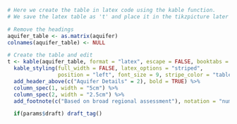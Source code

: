 
<!-- PAGE 1: Headers, table and boxplots -->



<!-- tikzpictures are finicky but allow you to be precise about document placement -->

<!-- 
NOTE: 
This block is a MARKDOWN comment block. But markdown isn't recognized when it's embedded inside latex code.
So any markdown between latex code blocks which \begin{...} and \end{...} won't work, including comments
So when commenting between \begin{...} and \end{...}, use either latex comments (%) or line r comments: `r #Comment`

This code below uses inline R input to be dynamic AND for comments 
-->

```r
# Here we create the table in latex code using the kable function.
# We save the latex table as 't' and place it in the tikzpicture later (see below)

# Remove the headings
aquifer_table <- as.matrix(aquifer)
colnames(aquifer_table) <- NULL

# Create the table and edit
t <- kable(aquifer_table, format = "latex", escape = FALSE, booktabs = TRUE, linesep = "") %>%
  kable_styling(full_width = FALSE, latex_options = "striped", 
                position = "left", font_size = 9, stripe_color = "tablegrey") %>%
  add_header_above(c("Aquifer Details" = 2), bold = TRUE) %>%
  column_spec(1, width = "5cm") %>%
  column_spec(2, width = "2.5cm") %>%
  add_footnote(c("Based on broad regional assessment"), notation = "number", threeparttable = TRUE)

```

\begin{tikzpicture}

  `r  # Top blue bar with title and gold line`
  \fill[blue] (current page.north west) rectangle ([yshift = -2.1cm]current page.north east);
  \fill[gold] ([yshift = -2.1cm]current page.north west) rectangle ([yshift = -2.25cm]current page.north east);
  \node[below right = 0.2cm and 0.5cm of current page.north west]{\includegraphics[width = 4.25cm]{../figures/BCID_H_cmyk_rev.pdf}};

  `r  # Title and Aquifer number`
  \node[below = 0.5cm of current page.north, white, font = \Huge\bf] (num) {`r aq_title`};
  \node[below = 0.15cm of num, white, font = \Large\bf] {`r title`};

  `r # Map figure`
  \node[below = 2.6cm of current page.north] (map) {\includegraphics{`r figures_p1$map`}};
  
  `r # Boxplots`
  \node[below = 0.25cm of map.south east, anchor = north east] (third) {\includegraphics[width = 0.18\paperwidth]{`r figures_p1$well_depth`}};
  \node[left = 0cm of third.north west, anchor = north east] (second) {\includegraphics[width = 0.18\paperwidth]{`r figures_p1$water_depth`}};
  \node[left = 0cm of second.north west, anchor = north east] (first) {\includegraphics[width = 0.18\paperwidth]{`r figures_p1$well_yield`}};

  `r # Aquifer Description`
  \node[below = 0.35cm of map.south west, anchor = north west, align = left, text width = 8cm] (desc) {`r desc`};

  `r # Aquifer Table`
  \node[below left = 0.3cm and 0.1cm of desc.south west, anchor = north west]{\renewcommand{\arraystretch}{1.25} `r t`};

  `r # Add legal disclaimer to bottom`
  \node[above right = 1.1cm and 0.8cm of current page.south west, align = left, text width = 20cm, font = \scriptsize] {\textbf{Disclaimer:}\\Use of information from Aquifer factsheets (accessed by BC government website) is subject to limitation of liability provisions (further described on that website).  That information is provided by the BC government as a public service on an “as is” basis, without warranty of any kind, whether express or implied, and its use is at your own risk.  Under no circumstances will the BC government, or its staff, agents and contractors, be responsible or liable to any person or business entity, for any direct, indirect, special, incidental, consequential or any other loss or damages to any person or business entity based on this factsheet or any use of information from it.};

  `r # Add link to methods`
 \node[above right = 0.65cm and 0.8cm of current page.south west, align = left, font = \scriptsize] {Detailed methods for all figures are described in the companion document (\link{https://www2.qa.gov.bc.ca/assets/gov/environment/air-land-water/water/water-wells/aquifer_factsheet_-_companion_document.pdf}{Aquifer Factsheet - Companion Document.pdf}).};
 
 `r # Add link to current factsheet`
 \node[above right = 0.25cm and 0.8cm of current page.south west, align = left, font = \scriptsize] {Factsheet generated: `r as.character(Sys.Date())`. Available from: \link{`r aq_link`}{`r aq_link`}. };


\end{tikzpicture}

<!-- License information, this can be updated later to be dynamic (i.e. based on a parameter) -->

<!-- \begin{tikzpicture}[remember picture, overlay, inner sep = 5pt, line width=0pt] -->
<!--   \node[above right = 3cm and 2cm of current page.south west, fill = blue, text = white](license){Licensed Groundwater Use Summarized by Type}; -->
<!--   \node[below = 0.1cm of license, font = \it]{*Pending data layer availability*}; -->
<!-- \end{tikzpicture} -->


<!-- Now all the tikzpictures are in place, just need to add table into blank spot -->

<!-- Add vertical space to push table down into position -->
\vspace{16cm}

<!-- Add some padding between rows in the table (here 1.25 means 125% of original spacing) -->



<!-- Add draft watermark -->
```r
  if(params$draft) draft_tag()
```

